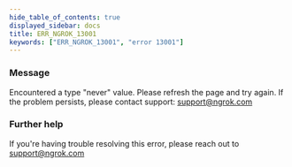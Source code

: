 ```yaml
---
hide_table_of_contents: true
displayed_sidebar: docs
title: ERR_NGROK_13001
keywords: ["ERR_NGROK_13001", "error 13001"]
---
```


### Message

Encountered a type "never" value. Please refresh the page and try again. If the problem persists, please contact support: support@ngrok.com

### Further help

If you're having trouble resolving this error, please reach out to [support@ngrok.com](mailto:support@ngrok.com?subject=Help%20with%20ERR_NGROK_13001)
